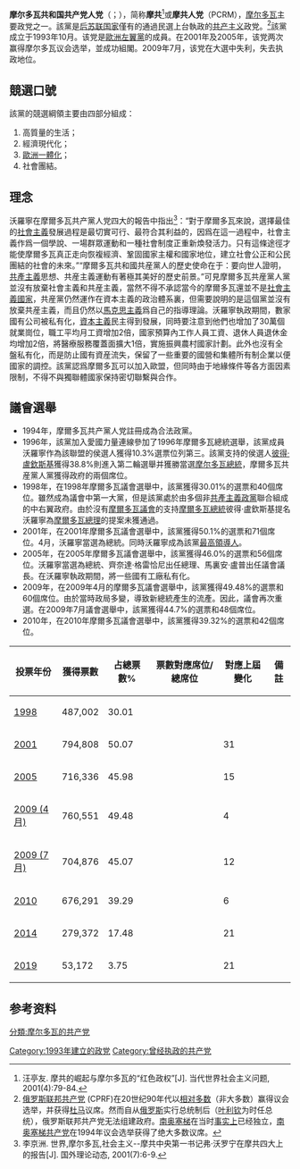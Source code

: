 {{not|摩尔达维亚共产党|摩尔多瓦共产党}}
{{Infobox political party 
|country = 摩爾多瓦
|colorcode = red
|name =摩尔多瓦共和国共产党人党
|native_name = Partidul Comuniştilor din Republica Moldova
|logo = [[Image:PCRM_logo.png|100px]]
|chairman = [[弗拉迪米爾·沃羅寧|弗拉迪米爾·沃羅寧]] 
|foundation = 1993年10月22日
|ideology = [[共产主义|共产主义]]<ref name=Nordsieck>{{cite web|url=http://parties-and-elections.eu/moldova.html|title=Moldova|website=Parties and Elections in Europe|year=2014|accessdate=7 June 2018|first=Wolfram|last=Nordsieck|archive-date=2020-12-30|archive-url=https://web.archive.org/web/20201230010909/http://www.parties-and-elections.eu/moldova.html|dead-url=no}}</ref><br>[[马克思列宁主义|马克思列宁主义]]<br>[[民主社会主义|民主社会主义]]<ref name="e-democracy.md"/><ref name=Nordsieck/><br>{{link-en|摩尔多瓦主义|Moldovenism}}
|position=[[左翼|左翼]]
|headquarters = [[基希讷烏|基希讷烏]]
|青年组织=摩尔多瓦共和国青年共产主义联盟
| membership_year    = 2018年
| membership         = 11700<ref name="e-democracy.md">{{cite web|url=http://www.e-democracy.md/parties/pcrm/|title=Partidul Comuniştilor din Republica Moldova (PCRM)|accessdate=30 November 2014|archive-date=2014-12-13|archive-url=https://web.archive.org/web/20141213014700/http://www.e-democracy.md/parties/pcrm/|dead-url=no}}</ref>
|national=[[共产主义者和社会主义者选举集团|共产主义者和社会主义者选举集团]]
|international=[[共产党和工人党国际会议|共产党和工人党国际会议]]
|affiliation1_title = 欧亚组织
|affiliation1 = [[共产党联盟－苏联共产党|共产党联盟－苏联共产党]]
|european = [[歐洲左翼黨|歐洲左翼黨]]
|colours = [[紅色|紅色]]
|seats1_title = [[摩尔多瓦议会|議會]]
|seats1 = {{Infobox political party/seats|10|101|hex=#DC143C}}
|seats3_title = [[摩尔多瓦行政区划|市、区首长]]
|seats3 = {{Infobox political party/seats|1|32|hex=#DC143C}}
|website = [http://www.pcrm.md/ http://www.pcrm.md/]
}}
{{共产党}}
'''摩尔多瓦共和国共产党人党'''（{{lang-ro|Partidul Comuniștilor din Republica Moldova}}；{{lang-ru|Партия коммунистов Республики Молдова}}），简称'''摩共'''<ref>汪亭友. 摩共的崛起与摩尔多瓦的“红色政权”[J]. 当代世界社会主义问题, 2001(4):79-84.</ref>或'''摩共人党'''（PCRM），[[摩尔多瓦|摩尔多瓦]]主要政党之一。該黨是[[后苏联国家|后苏联国家]]僅有的通過民選上台執政的[[共产主义|共产主义]]政党。<ref>[[俄罗斯联邦共产党|俄罗斯联邦共产党]] (CPRF)在20世纪90年代以[[相对多数决制|相对多数]]（非大多数）赢得议会选举，并获得[[杜马|杜马]]议席。然而自从[[俄罗斯|俄罗斯]]实行总统制后（[[鲍里斯·尼古拉耶维奇·叶利钦|叶利钦]]为时任总统），俄罗斯联邦共产党无法组建政府。[[南奥塞梯|南奥塞梯]]在当时[[事实上|事实上]]已经独立，[[南奥塞梯共产党|南奥塞梯共产党]]在1994年议会选举获得了绝大多数议席。</ref>該黨成立于1993年10月。该党是[[歐洲左翼黨|歐洲左翼黨]]的成員。在2001年及2005年，该党两次赢得摩尔多瓦议会选举，並成功組閣。2009年7月，该党在大選中失利，失去执政地位。

== 競選口號 ==
該黨的競選綱領主要由四部分組成：
#高質量的生活；
#經濟現代化；
#[[歐洲一體化|歐洲一體化]]；
#社會團結。

== 理念 ==
沃羅寧在摩爾多瓦共产黨人党四大的報告中指出<ref>李京洲. 世界,摩尔多瓦,社会主义--摩共中央第一书记弗·沃罗宁在摩共四大上的报告[J]. 国外理论动态, 2001(7):6-9.</ref>：“對于摩爾多瓦來說，選擇最佳的[[社會主義|社會主義]]發展過程是最切實可行、最符合其利益的，因爲在這一過程中，社會主義作爲一個學說、一場群眾運動和一種社會制度正重新煥發活力。只有這條途徑才能使摩爾多瓦真正走向恢複經濟、鞏固國家主權和國家地位，建立社會公正和公民團結的社會的未來。”“摩爾多瓦共和國共産黨人的歷史使命在于：要向世人證明，[[共產主義|共產主義]]思想、共産主義運動有著極其美好的歷史前景。”可見摩爾多瓦共産黨人黨並沒有放棄社會主義和共産主義，當然不得不承認當今的摩爾多瓦還並不是[[社會主義國家|社會主義國家]]，共産黨仍然運作在資本主義的政治體系裏，但需要說明的是這個黨並沒有放棄共産主義，而且仍然以[[馬克思主義|馬克思主義]]爲自己的指導理論。沃羅寧執政期間，數家國有公司被私有化，[[資本主義|資本主義]]民主得到發展，同時要注意到他們也增加了30萬個就業崗位，職工平均月工資增加2倍，國家預算內工作人員工資、退休人員退休金均增加2倍，將醫療服務覆蓋面擴大1倍，實施振興農村國家計劃。此外也沒有全盤私有化，而是防止國有資産流失，保留了一些重要的國營和集體所有制企業以便國家的調控。該黨認爲摩爾多瓦可以加入歐盟，但同時由于地緣條件等各方面因素限制，不得不與獨聯體國家保持密切聯繫與合作。

== 議會選舉 ==
* 1994年，摩爾多瓦共产黨人党註冊成為合法政黨。
* 1996年，該黨加入愛國力量連線參加了1996年摩爾多瓦總統選舉，該黨成員沃羅寧作為該聯盟的侯選人獲得10.3%選票位列第三。該黨支持的侯選人[[彼得·盧欽斯基|彼得·盧欽斯基]]獲得38.8%則進入第二輪選舉并獲勝當選[[摩尔多瓦總統|摩尔多瓦總統]]，摩爾多瓦共産黨人黨獲得政府的兩個席位。
* 1998年，在1998年摩爾多瓦議會選舉中，該黨獲得30.01%的選票和40個席位。雖然成為議會中第一大黨，但是該黨處於由多個非[[共產主義政黨|共產主義政黨]]聯合組成的中右翼政府。由於沒有[[摩爾多瓦議會|摩爾多瓦議會]]的支持[[摩爾多瓦總統|摩爾多瓦總統]]彼得·盧欽斯基提名沃羅寧為[[摩爾多瓦總理|摩爾多瓦總理]]的提案未獲通過。
* 2001年，在2001年摩爾多瓦議會選舉中，該黨獲得50.1%的選票和71個席位。4月，沃羅寧當選為總統。同時沃羅寧成為該黨[[最高領導人|最高領導人]]。
* 2005年，在2005年摩爾多瓦議會選舉中，該黨獲得46.0%的選票和56個席位。沃羅寧當選為總統、齊奈達·格雷恰尼出任總理、馬裏安·盧普出任議會議長。在沃羅寧執政期間，將一些國有工廠私有化。
* 2009年，在2009年4月的摩爾多瓦議會選舉中，該黨獲得49.48%的選票和60個席位。由於當時政局多變，導致新總統產生的流產。因此，議會再次重選。在2009年7月議會選舉中，該黨獲得44.7%的選票和48個席位。
* 2010年，在2010年摩爾多瓦議會選舉中，該黨獲得39.32%的選票和42個席位。
{| class="wikitable"
|-
! 投票年份
! 獲得票數
! 占總票數%
! 票數對應席位/總席位
! 對應上屆變化
! 備註
|-
! [[Moldovan_parliamentary_election,_1998|1998]]
| 487,002
| 30.01
| {{Infobox political party/seats|40|101|hex=#FF0000}}
|
|
|-
! [[Moldovan_parliamentary_election,_2001|2001]]
| 794,808
| 50.07
| {{Infobox political party/seats|71|101|hex=#FF0000}}
| {{increase}} 31
|
|-
! [[Moldovan_parliamentary_election,_2005|2005]]
| 716,336
| 45.98
| {{Infobox political party/seats|56|101|hex=#FF0000}}
| {{decrease}} 15
|
|-
! [[Moldovan_parliamentary_election,_April_2009|2009 (4月)]]
| 760,551
| 49.48
| {{Infobox political party/seats|60|101|hex=#FF0000}}
| {{increase}} 4
|
|-
! [[Moldovan_parliamentary_election,_July_2009|2009 (7月)]]
| 704,876
| 45.07
| {{Infobox political party/seats|48|101|hex=#FF0000}}
| {{decrease}} 12
|
|-
! [[Moldovan_parliamentary_election,_2010|2010]]
| 676,291
| 39.29
| {{Infobox political party/seats|42|101|hex=#FF0000}}
| {{decrease}} 6
|
|-
! [[Moldovan_parliamentary_election,_2014|2014]]
| 279,372
| 17.48
| {{Infobox political party/seats|21|101|hex=#FF0000}}
| {{decrease}} 21 
|
|-
! [[2019年摩爾多瓦議會選舉|2019]]
| 53,172
| 3.75
| {{Composition bar|0|101|hex=#DC143C}}
| {{decrease}} 21
|  {{no2|议会外反对派}}
|}

==参考资料==
{{reflist}}

{{摩尔多瓦政党}}
{{欧洲议会左翼党派}}
{{欧洲的共产党}}

[[分類:摩尔多瓦的共产党|分類:摩尔多瓦的共产党]]
[[Category:1993年建立的政党|Category:1993年建立的政党]]
[[Category:曾经执政的共产党|Category:曾经执政的共产党]]